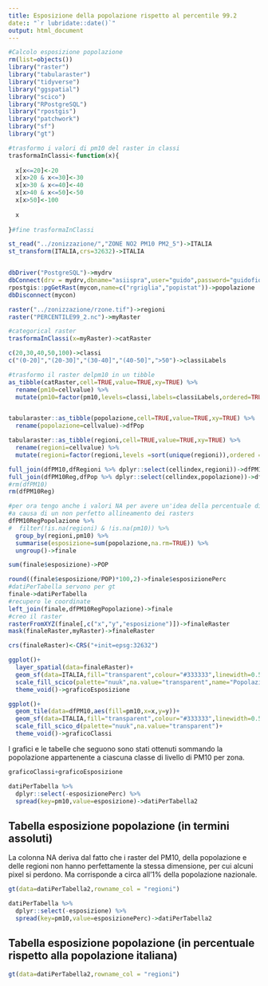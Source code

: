 ```yaml
---
title: Esposizione della popolazione rispetto al percentile 99.2
date:: "`r lubridate::date()`"
output: html_document
---
```


```r
#Calcolo esposizione popolazione
rm(list=objects())
library("raster")
library("tabularaster")
library("tidyverse")
library("ggspatial")
library("scico")
library("RPostgreSQL")
library("rpostgis")
library("patchwork")
library("sf")
library("gt")

#trasformo i valori di pm10 del raster in classi
trasformaInClassi<-function(x){
  
  x[x<=20]<-20
  x[x>20 & x<=30]<-30
  x[x>30 & x<=40]<-40
  x[x>40 & x<=50]<-50
  x[x>50]<-100
  
  x
  
}#fine trasformaInClassi

st_read("../zonizzazione/","ZONE NO2 PM10 PM2_5")->ITALIA
st_transform(ITALIA,crs=32632)->ITALIA


dbDriver("PostgreSQL")->mydrv
dbConnect(drv = mydrv,dbname="asiispra",user="guido",password="guidofioravanti",port=5432,host="localhost")->mycon
rpostgis::pgGetRast(mycon,name=c("rgriglia","popistat"))->popolazione
dbDisconnect(mycon)

raster("../zonizzazione/rzone.tif")->regioni
raster("PERCENTILE99_2.nc")->myRaster

#categorical raster
trasformaInClassi(x=myRaster)->catRaster

c(20,30,40,50,100)->classi
c("(0-20]","(20-30]","(30-40]","(40-50]",">50")->classiLabels

#trasformo il raster delpm10 in un tibble
as_tibble(catRaster,cell=TRUE,value=TRUE,xy=TRUE) %>%
  rename(pm10=cellvalue) %>%
  mutate(pm10=factor(pm10,levels=classi,labels=classiLabels,ordered=TRUE))->dfPM10


tabularaster::as_tibble(popolazione,cell=TRUE,value=TRUE,xy=TRUE) %>%
  rename(popolazione=cellvalue)->dfPop

tabularaster::as_tibble(regioni,cell=TRUE,value=TRUE,xy=TRUE) %>%
  rename(regioni=cellvalue) %>%
  mutate(regioni=factor(regioni,levels =sort(unique(regioni)),ordered = TRUE,labels =sort(unique(regioni))))->dfRegioni

full_join(dfPM10,dfRegioni %>% dplyr::select(cellindex,regioni))->dfPM10Reg         
full_join(dfPM10Reg,dfPop %>% dplyr::select(cellindex,popolazione))->dfPM10RegPopolazione 
#rm(dfPM10)
rm(dfPM10Reg)

#per ora tengo anche i valori NA per avere un'idea della percentuale di popolazione che perdo dal calcolo 
#a causa di un non perfetto allineamento dei rasters
dfPM10RegPopolazione %>%
#  filter(!is.na(regioni) & !is.na(pm10)) %>% 
  group_by(regioni,pm10) %>%
  summarise(esposizione=sum(popolazione,na.rm=TRUE)) %>%
  ungroup()->finale

sum(finale$esposizione)->POP

round((finale$esposizione/POP)*100,2)->finale$esposizionePerc
#datiPerTabella servono per gt
finale->datiPerTabella
#recupero le coordinate
left_join(finale,dfPM10RegPopolazione)->finale
#creo il raster
rasterFromXYZ(finale[,c("x","y","esposizione")])->finaleRaster
mask(finaleRaster,myRaster)->finaleRaster

crs(finaleRaster)<-CRS("+init=epsg:32632")

ggplot()+
  layer_spatial(data=finaleRaster)+
  geom_sf(data=ITALIA,fill="transparent",colour="#333333",linewidth=0.5)+
  scale_fill_scico(palette="nuuk",na.value="transparent",name="Popolazione")+
  theme_void()->graficoEsposizione

ggplot()+
  geom_tile(data=dfPM10,aes(fill=pm10,x=x,y=y))+
  geom_sf(data=ITALIA,fill="transparent",colour="#333333",linewidth=0.5)+
  scale_fill_scico_d(palette="nuuk",na.value="transparent")+
  theme_void()->graficoClassi
```

I grafici e le tabelle che seguono sono stati ottenuti sommando la popolazione appartenente a ciascuna classe di livello di PM10 per zona. 

```r
graficoClassi+graficoEsposizione
```

```r
datiPerTabella %>%
  dplyr::select(-esposizionePerc) %>%
  spread(key=pm10,value=esposizione)->datiPerTabella2
```

## Tabella esposizione popolazione (in termini assoluti)

La colonna NA deriva dal fatto che i raster del PM10, della popolazione e delle regioni non hanno perfettamente la stessa dimensione, per cui alcuni pixel si perdono. Ma corrisponde a circa all'1% della popolazione nazionale.

```r
gt(data=datiPerTabella2,rowname_col = "regioni")
```


```r
datiPerTabella %>%
  dplyr::select(-esposizione) %>%
  spread(key=pm10,value=esposizionePerc)->datiPerTabella2
```

## Tabella esposizione popolazione (in percentuale rispetto alla popolazione italiana)

```r
gt(data=datiPerTabella2,rowname_col = "regioni")
```